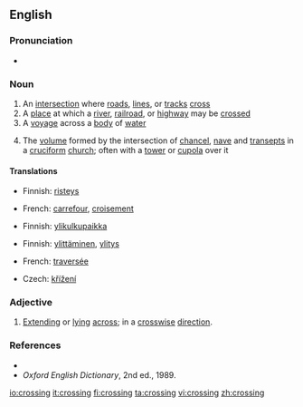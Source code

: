 {{wikipedia|dab=crossing}}
==English==

===Pronunciation===
*{{audio|en-us-crossing.ogg|Audio (US)}}

===Noun===
{{en-noun}}
#An [[intersection]] where [[road]]s, [[line]]s, or [[track]]s [[cross]]
#A [[place]] at which a [[river]], [[railroad]], or [[highway]] may be [[crossed]]
#A [[voyage]] across a [[body]] of [[water]]
#{{architecture}} The [[volume]] formed by the intersection of [[chancel]], [[nave]] and [[transept]]s in a [[cruciform]] [[church]]; often with a [[tower]] or [[cupola]] over it

====Translations====
{{trans-top|intersection where roads, lines, or tracks cross}}
* Finnish: [[risteys]]
{{trans-mid}}
* French: [[carrefour]], [[croisement]]
{{trans-bottom}}

{{trans-top|place at which a river, railroad, or highway may be crossed}}
* Finnish: [[ylikulkupaikka]]
{{trans-mid}}
{{trans-bottom}}

{{trans-top|voyage across a body of water}}
* Finnish: [[ylittäminen]], [[ylitys]]
{{trans-mid}}
* French: [[traversée]]
{{trans-bottom}}

{{trans-top|volume formed by the intersection of chancel, nave and transepts in a cruciform church}}
* Czech: [[křížení]] {{n}}
{{trans-mid}}
{{trans-bottom}}

===Adjective===
{{en-adj|-}}
#{{rare}} [[Extending]] or [[lying]] [[across]]; in a [[crosswise]] [[direction]].

===References===
*{{R:Dictionary.com|crossing}}
*''Oxford English Dictionary'', 2nd ed., 1989.

[[io:crossing]]
[[it:crossing]]
[[fi:crossing]]
[[ta:crossing]]
[[vi:crossing]]
[[zh:crossing]]